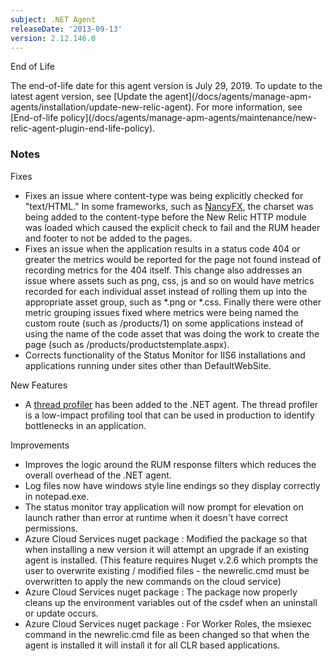 ```yaml
---
subject: .NET Agent
releaseDate: '2013-09-13'
version: 2.12.146.0
---
```


End of Life

<Callout variant="important">
  The end-of-life date for this agent version is July 29, 2019. To update to the latest agent version, see [Update the agent](/docs/agents/manage-apm-agents/installation/update-new-relic-agent). For more information, see [End-of-life policy](/docs/agents/manage-apm-agents/maintenance/new-relic-agent-plugin-end-life-policy).
</Callout>

### Notes

Fixes

* Fixes an issue where content-type was being explicitly checked for "text/HTML." In some frameworks, such as [NancyFX](http://nancyfx.org), the charset was being added to the content-type before the New Relic HTTP module was loaded which caused the explicit check to fail and the RUM header and footer to not be added to the pages.
* Fixes an issue when the application results in a status code 404 or greater the metrics would be reported for the page not found instead of recording metrics for the 404 itself. This change also addresses an issue where assets such as png, css, js and so on would have metrics recorded for each individual asset instead of rolling them up into the appropriate asset group, such as \*.png or \*.css. Finally there were other metric grouping issues fixed where metrics were being named the custom route (such as /products/1) on some applications instead of using the name of the code asset that was doing the work to create the page (such as /products/productstemplate.aspx).
* Corrects functionality of the Status Monitor for IIS6 installations and applications running under sites other than DefaultWebSite.

New Features

* A [thread profiler](https://newrelic.com/docs/applications-dashboards/thread-profiler) has been added to the .NET agent. The thread profiler is a low-impact profiling tool that can be used in production to identify bottlenecks in an application.

Improvements

* Improves the logic around the RUM response filters which reduces the overall overhead of the .NET agent.
* Log files now have windows style line endings so they display correctly in notepad.exe.
* The status monitor tray application will now prompt for elevation on launch rather than error at runtime when it doesn't have correct permissions.
* Azure Cloud Services nuget package : Modified the package so that when installing a new version it will attempt an upgrade if an existing agent is installed. (This feature requires Nuget v.2.6 which prompts the user to overwrite existing / modified files - the newrelic.cmd must be overwritten to apply the new commands on the cloud service)
* Azure Cloud Services nuget package : The package now properly cleans up the environment variables out of the csdef when an uninstall or update occurs.
* Azure Cloud Services nuget package : For Worker Roles, the msiexec command in the newrelic.cmd file as been changed so that when the agent is installed it will install it for all CLR based applications.

